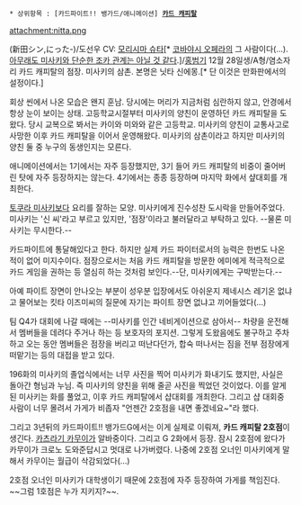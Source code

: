  * 상위항목 : [카드파이트!! 뱅가드/애니메이션] '''[[카드 캐피탈]]'''

attachment:nitta.png

(新田シン,にった-)/도선우 CV: [[모리시마 슈타]][* [[코바야시 오페라]]의 그 사람이다(...). [[코델리아 그라우커|아무래도 미사키와 단순한 조카 관계는 아닐 것 같다]].]/[[홍범기]]
12월 28일생/A형/염소자리
카드 캐피탈의 점장. 미사키의 삼촌. 본명은 닛타 신에몽.[* 단 이것은 만화판에서의 설정이다.]

회상 씬에서 나온 모습은 왠지 훈남. 당시에는 머리가 지금처럼 심란하지 않고, 안경에서 항상 눈이 보이는 상태. 고등학교시절부터 미사키의 양친이 운영하던 카드 캐피탈을 도왔다. 당시 교복으로 봐서는 카이와 미와와 같은 고등학교. 미사키의 양친이 교통사고로 사망한 이후 카드 캐피탈을 이어서 운영해왔다. 미사키의 삼촌이라고 하지만 미사키의 양친 둘 중 누구의 동생인지는 모른다.

애니메이션에서는 1기에서는 자주 등장했지만, 3기 들어 카드 캐피탈의 비중이 줄어버린 탓에 자주 등장하지는 않는다. 4기에서는 종종 등장하며 마지막 화에서 샾대회를 개최한다. 
 
[[토쿠라 미사키]]보다 요리를 잘하는 모양. 미사키에게 진수성찬 도시락을 만들어주었다. 미사키는 '신 씨'라고 부르고 있지만, '점장'이라고 불러달라고 부탁하고 있다. --물론 미사키는 무시한다.--

카드파이트에 통달해있다고 한다. 하지만 실제 카드 파이터로서의 능력은 한번도 나온 적이 없어 미지수이다. 점장으로서는 처음 카드 캐피탈을 방문한 에미에게 적극적으로 카드 게임을 권하는 등 열심히 하는 것처럼 보인다.--단, 미사키에게는 구박받는다.--

아예 파이트 장면이 안나오는 부분이 성우분 입장에서도 아쉬운지 제네시스 레기온 없냐고 물어보는 킷타 이즈미씨의 질문에 자기는 파이트 장면 없냐고 끼어들었다(...)

팀 Q4가 대회에 나갈 때에는 --미사키를 인간 네비게이션으로 삼아서-- 차량을 운전해서 멤버들을 데려다 주거나 하는 등 보호자의 포지션. 그렇게 도왔음에도 불구하고 주차하고 오는 동안 멤버들은 점장을 버리고 떠난다던가, 합숙 떠나서는 짐을 전부 점장에게 떠맡기는 등의 대접을 받고 있다.

196화의 미사키의 졸업식에서는 너무 사진을 찍어 미사키가 화내기도 했지만, 사실은 돌아간 형님과 누님. 즉 미사키의 양친을 위해 줄곧 사진을 찍었던 것이었다. 이를 알게된 미사키는 화를 풀었고, 이후 카드 캐피탈에서 샵대회를 개최한다. 그리고 샵 대회중 사람이 너무 몰려서 가게가 비좁자 "언젠간 2호점을 내면 좋겠네요~"라 했다. 

그리고 3년뒤의 카드파이트!! 뱅가드G에서는 이게 실제로 이뤄져, '''카드 캐피탈 2호점'''이 생긴다. [[카츠라기 카무이]]가 알바중이다. 그리고 G 2화에서 등장. 잠시 2호점에 왔다가 카무이가 크로노 도와준답시고 멋대로 나가버렸다. 나중에 2호점 오너인 미사키에게 말해서 카무이는 월급이 삭감되었다(...)

2호점 오너인 미사키가 대학생이기 때문에 2호점에 자주 등장하여 가게를 책임진다. ~~그럼 1호점은 누가 지키지?~~.   

{{{-1 --모 라디오에 따르면 점장역의 모리시마 슈타는 점장을 기분나쁘게 연기하는 것을 의식하고 있다고 한다--}}}
